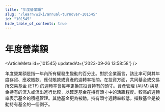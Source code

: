 ```yaml
---
title: "年度營業額"
slug: "/learn/wiki/annual-turnover-101545"
id: "101545"
hide_table_of_contents: true
---
```



# 年度營業額

<ArticleMeta id={101545} updatedAt={'2023-09-26 13:58:58'} />
<div className='border-solid border-b border-t-0 my-4 border-[var(--ifm-color-gray-300)]' />

年度營業額是指一年內所有權發生變動的百分比。對於企業而言，該比率可與其年度存貨、應收賬款、應付賬款或資產的週轉率相關。在投資方面，共同基金或交易所交易基金 (ETF) 的週轉率會每年更換其投資持有的頭寸。資產管理 (AUM) 與基金持有的流入或流出進行比較，以確定基金在持有頭寸中的活躍程度。較高的週轉率表示基金的積極管理。其他基金更為被動，持有頭寸週轉率較低。指數基金是被動持有基金的一個例子。
